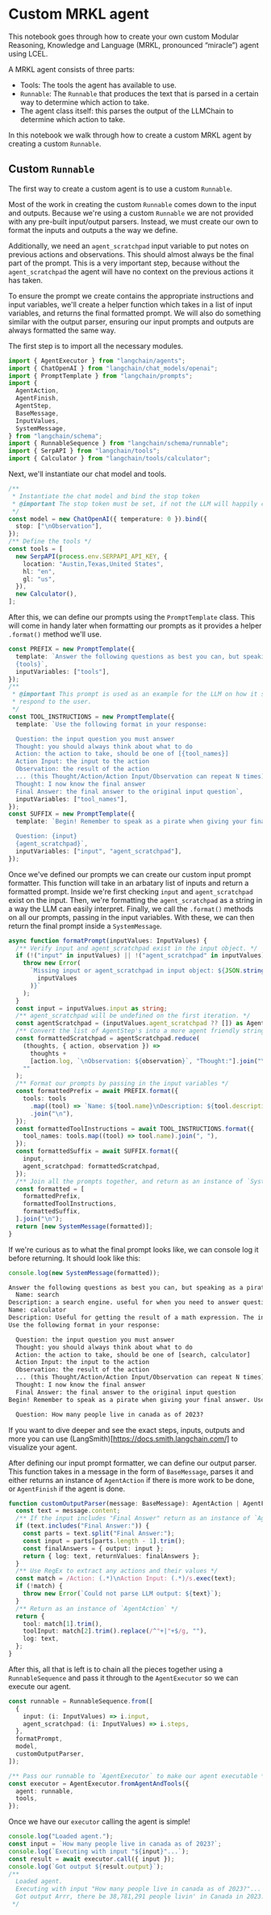 # Custom MRKL agent

This notebook goes through how to create your own custom Modular Reasoning, Knowledge and Language (MRKL, pronounced “miracle”) agent using LCEL.

A MRKL agent consists of three parts:

- Tools: The tools the agent has available to use.
- `Runnable`: The `Runnable` that produces the text that is parsed in a certain way to determine which action to take.
- The agent class itself: this parses the output of the LLMChain to determine which action to take.

In this notebook we walk through how to create a custom MRKL agent by creating a custom `Runnable`.

## Custom `Runnable`

The first way to create a custom agent is to use a custom `Runnable`.

Most of the work in creating the custom `Runnable` comes down to the input and outputs. Because we're using a custom `Runnable` we are not provided with any pre-built input/output parsers.
Instead, we must create our own to format the inputs and outputs a the way we define.

Additionally, we need an `agent_scratchpad` input variable to put notes on previous actions and observations.
This should almost always be the final part of the prompt. This is a very important step, because without the `agent_scratchpad` the agent will have no context on the previous actions it has taken.

To ensure the prompt we create contains the appropriate instructions and input variables, we'll create a helper function which takes in a list of input variables, and returns the final formatted prompt.
We will also do something similar with the output parser, ensuring our input prompts and outputs are always formatted the same way.

The first step is to import all the necessary modules.

```typescript
import { AgentExecutor } from "langchain/agents";
import { ChatOpenAI } from "langchain/chat_models/openai";
import { PromptTemplate } from "langchain/prompts";
import {
  AgentAction,
  AgentFinish,
  AgentStep,
  BaseMessage,
  InputValues,
  SystemMessage,
} from "langchain/schema";
import { RunnableSequence } from "langchain/schema/runnable";
import { SerpAPI } from "langchain/tools";
import { Calculator } from "langchain/tools/calculator";
```

Next, we'll instantiate our chat model and tools.

```typescript
/**
 * Instantiate the chat model and bind the stop token
 * @important The stop token must be set, if not the LLM will happily continue generating text forever.
 */
const model = new ChatOpenAI({ temperature: 0 }).bind({
  stop: ["\nObservation"],
});
/** Define the tools */
const tools = [
  new SerpAPI(process.env.SERPAPI_API_KEY, {
    location: "Austin,Texas,United States",
    hl: "en",
    gl: "us",
  }),
  new Calculator(),
];
```

After this, we can define our prompts using the `PromptTemplate` class. This will come in handy later when formatting our prompts as it provides a helper `.format()` method we'll use.

```typescript
const PREFIX = new PromptTemplate({
  template: `Answer the following questions as best you can, but speaking as a pirate might speak. You have access to the following tools:
  {tools}`,
  inputVariables: ["tools"],
});
/**
 * @important This prompt is used as an example for the LLM on how it should
 * respond to the user.
 */
const TOOL_INSTRUCTIONS = new PromptTemplate({
  template: `Use the following format in your response:

  Question: the input question you must answer
  Thought: you should always think about what to do
  Action: the action to take, should be one of [{tool_names}]
  Action Input: the input to the action
  Observation: the result of the action
  ... (this Thought/Action/Action Input/Observation can repeat N times)
  Thought: I now know the final answer
  Final Answer: the final answer to the original input question`,
  inputVariables: ["tool_names"],
});
const SUFFIX = new PromptTemplate({
  template: `Begin! Remember to speak as a pirate when giving your final answer. Use lots of "Args

  Question: {input}
  {agent_scratchpad}`,
  inputVariables: ["input", "agent_scratchpad"],
});
```

Once we've defined our prompts we can create our custom input prompt formatter.
This function will take in an arbatary list of inputs and return a formatted prompt.
Inside we're first checking `input` and `agent_scratchpad` exist on the input.
Then, we're formatting the `agent_scratchpad` as a string in a way the LLM can easily interpret.
Finally, we call the `.format()` methods on all our prompts, passing in the input variables. With these, we can then return the final prompt inside a `SystemMessage`.

```typescript
async function formatPrompt(inputValues: InputValues) {
  /** Verify input and agent_scratchpad exist in the input object. */
  if (!("input" in inputValues) || !("agent_scratchpad" in inputValues)) {
    throw new Error(
      `Missing input or agent_scratchpad in input object: ${JSON.stringify(
        inputValues
      )}`
    );
  }
  const input = inputValues.input as string;
  /** agent_scratchpad will be undefined on the first iteration. */
  const agentScratchpad = (inputValues.agent_scratchpad ?? []) as AgentStep[];
  /** Convert the list of AgentStep's into a more agent friendly string format. */
  const formattedScratchpad = agentScratchpad.reduce(
    (thoughts, { action, observation }) =>
      thoughts +
      [action.log, `\nObservation: ${observation}`, "Thought:"].join("\n"),
    ""
  );
  /** Format our prompts by passing in the input variables */
  const formattedPrefix = await PREFIX.format({
    tools: tools
      .map((tool) => `Name: ${tool.name}\nDescription: ${tool.description}`)
      .join("\n"),
  });
  const formattedToolInstructions = await TOOL_INSTRUCTIONS.format({
    tool_names: tools.map((tool) => tool.name).join(", "),
  });
  const formattedSuffix = await SUFFIX.format({
    input,
    agent_scratchpad: formattedScratchpad,
  });
  /** Join all the prompts together, and return as an instance of `SystemMessage` */
  const formatted = [
    formattedPrefix,
    formattedToolInstructions,
    formattedSuffix,
  ].join("\n");
  return [new SystemMessage(formatted)];
}
```

If we're curious as to what the final prompt looks like, we can console log it before returning. It should look like this:

```typescript
console.log(new SystemMessage(formatted));
```

```txt
Answer the following questions as best you can, but speaking as a pirate might speak. You have access to the following tools:
  Name: search
Description: a search engine. useful for when you need to answer questions about current events. input should be a search query.
Name: calculator
Description: Useful for getting the result of a math expression. The input to this tool should be a valid mathematical expression that could be executed by a simple calculator.
Use the following format in your response:

  Question: the input question you must answer
  Thought: you should always think about what to do
  Action: the action to take, should be one of [search, calculator]
  Action Input: the input to the action
  Observation: the result of the action
  ... (this Thought/Action/Action Input/Observation can repeat N times)
  Thought: I now know the final answer
  Final Answer: the final answer to the original input question
Begin! Remember to speak as a pirate when giving your final answer. Use lots of "Args

  Question: How many people live in canada as of 2023?
```

If you want to dive deeper and see the exact steps, inputs, outputs and more you can use (LangSmith)[https://docs.smith.langchain.com/] to visualize your agent.

After defining our input prompt formatter, we can define our output parser.
This function takes in a message in the form of `BaseMessage`, parses it and either returns an instance of `AgentAction` if there is more work to be done, or `AgentFinish` if the agent is done.

```typescript
function customOutputParser(message: BaseMessage): AgentAction | AgentFinish {
  const text = message.content;
  /** If the input includes "Final Answer" return as an instance of `AgentFinish` */
  if (text.includes("Final Answer:")) {
    const parts = text.split("Final Answer:");
    const input = parts[parts.length - 1].trim();
    const finalAnswers = { output: input };
    return { log: text, returnValues: finalAnswers };
  }
  /** Use RegEx to extract any actions and their values */
  const match = /Action: (.*)\nAction Input: (.*)/s.exec(text);
  if (!match) {
    throw new Error(`Could not parse LLM output: ${text}`);
  }
  /** Return as an instance of `AgentAction` */
  return {
    tool: match[1].trim(),
    toolInput: match[2].trim().replace(/^"+|"+$/g, ""),
    log: text,
  };
}
```

After this, all that is left is to chain all the pieces together using a `RunnableSequence` and pass it through to the `AgentExecutor` so we can execute our agent.

```typescript
const runnable = RunnableSequence.from([
  {
    input: (i: InputValues) => i.input,
    agent_scratchpad: (i: InputValues) => i.steps,
  },
  formatPrompt,
  model,
  customOutputParser,
]);

/** Pass our runnable to `AgentExecutor` to make our agent executable */
const executor = AgentExecutor.fromAgentAndTools({
  agent: runnable,
  tools,
});
```

Once we have our `executor` calling the agent is simple!

```typescript
console.log("Loaded agent.");
const input = `How many people live in canada as of 2023?`;
console.log(`Executing with input "${input}"...`);
const result = await executor.call({ input });
console.log(`Got output ${result.output}`);
/**
  Loaded agent.
  Executing with input "How many people live in canada as of 2023?"...
  Got output Arrr, there be 38,781,291 people livin' in Canada in 2023.
 */
```

